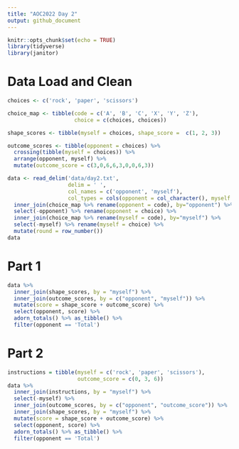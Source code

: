 ```yaml
---
title: "AOC2022 Day 2"
output: github_document
---
```


```r
knitr::opts_chunk$set(echo = TRUE)
library(tidyverse)
library(janitor)
```


# Data Load and Clean
```r
choices <- c('rock', 'paper', 'scissors')

choice_map <- tibble(code = c('A', 'B', 'C', 'X', 'Y', 'Z'),
                     choice = c(choices, choices))

shape_scores <- tibble(myself = choices, shape_score =  c(1, 2, 3))

outcome_scores <- tibble(opponent = choices) %>%
  crossing(tibble(myself = choices)) %>%
  arrange(opponent, myself) %>%
  mutate(outcome_score = c(3,0,6,6,3,0,0,6,3))

data <- read_delim('data/day2.txt',
                   delim = ' ',
                   col_names = c('opponent', 'myself'),
                   col_types = cols(opponent = col_character(), myself = col_character())) %>%
  inner_join(choice_map %>% rename(opponent = code), by="opponent") %>%
  select(-opponent) %>% rename(opponent = choice) %>%
  inner_join(choice_map %>% rename(myself = code), by="myself") %>%
  select(-myself) %>% rename(myself = choice) %>%
  mutate(round = row_number())
data
```

# Part 1
```r
data %>%
  inner_join(shape_scores, by = "myself") %>%
  inner_join(outcome_scores, by = c("opponent", "myself")) %>%
  mutate(score = shape_score + outcome_score) %>%
  select(opponent, score) %>%
  adorn_totals() %>% as_tibble() %>%
  filter(opponent == 'Total')
```


# Part 2
```r
instructions = tibble(myself = c('rock', 'paper', 'scissors'),
                      outcome_score = c(0, 3, 6))
data %>%
  inner_join(instructions, by = "myself") %>%
  select(-myself) %>%
  inner_join(outcome_scores, by = c("opponent", "outcome_score")) %>%
  inner_join(shape_scores, by = "myself") %>%
  mutate(score = shape_score + outcome_score) %>%
  select(opponent, score) %>%
  adorn_totals() %>% as_tibble() %>%
  filter(opponent == 'Total')
```